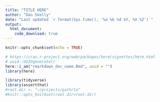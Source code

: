 ```yaml
---
title: "TITLE HERE"
author: "Dan Skelly"
date: "Last updated `r format(Sys.time(), '%a %b %d %Y, %X %Z')`"
output:
  html_document:
    code_download: true
---
```


```r
knitr::opts_chunk$set(echo = TRUE)

# https://cran.r-project.org/web/packages/here/vignettes/here.html
# uuid::UUIDgenerate()
here::i_am("rmarkdown_doc_name.Rmd", uuid = "")
library(here)

library(tidyverse)
library(assertthat)
#root.dir <- "~/projects/path/to"
#knitr::opts_knit$set(root.dir=root.dir)
```

